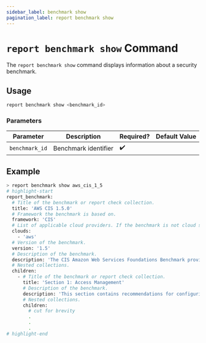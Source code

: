 ```yaml
---
sidebar_label: benchmark show
pagination_label: report benchmark show
---
```


# `report benchmark show` Command

The `report benchmark show` command displays information about a security benchmark.

## Usage

```bash
report benchmark show <benchmark_id>
```

### Parameters

| Parameter      | Description          | Required? | Default Value |
| -------------- | -------------------- | --------- | ------------- |
| `benchmark_id` | Benchmark identifier | ✔️        |               |

## Example

```bash
> report benchmark show aws_cis_1_5
# highlight-start
report_benchmark:
  # Title of the benchmark or report check collection.
  title: 'AWS CIS 1.5.0'
  # Framework the benchmark is based on.
  framework: 'CIS'
  # List of applicable cloud providers. If the benchmark is not cloud specific, the value would be null.
  clouds:
    - 'aws'
  # Version of the benchmark.
  version: '1.5'
  # Description of the benchmark.
  description: 'The CIS Amazon Web Services Foundations Benchmark provides prescriptive guidance for configuring security options for a subset of Amazon Web Services with an emphasis on foundational, testable, and architecture agnostic settings.'
  # Nested collections.
  children:
    - # Title of the benchmark or report check collection.
      title: 'Section 1: Access Management'
      # Description of the benchmark.
      description: 'This section contains recommendations for configuring identity and access management related options.'
      # Nested collections.
      children:
        # cut for brevity
        .
        .
        .
# highlight-end
```
